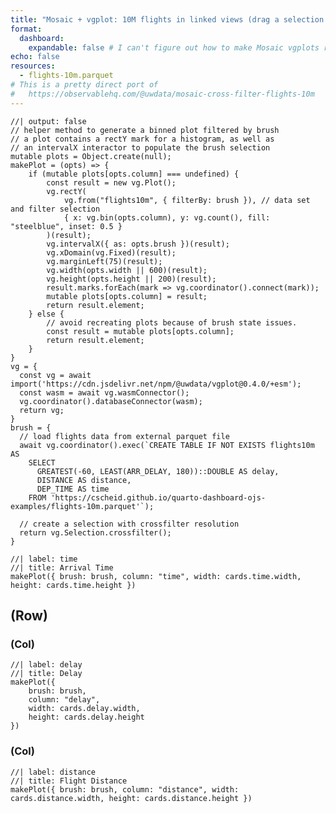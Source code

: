 ```yaml
---
title: "Mosaic + vgplot: 10M flights in linked views (drag a selection on the charts)"
format: 
  dashboard:
    expandable: false # I can't figure out how to make Mosaic vgplots resizable
echo: false
resources: 
  - flights-10m.parquet
# This is a pretty direct port of 
#   https://observablehq.com/@uwdata/mosaic-cross-filter-flights-10m
---
```


```ojs
//| output: false
// helper method to generate a binned plot filtered by brush
// a plot contains a rectY mark for a histogram, as well as
// an intervalX interactor to populate the brush selection
mutable plots = Object.create(null);
makePlot = (opts) => {
    if (mutable plots[opts.column] === undefined) {
        const result = new vg.Plot();
        vg.rectY(
            vg.from("flights10m", { filterBy: brush }), // data set and filter selection
            { x: vg.bin(opts.column), y: vg.count(), fill: "steelblue", inset: 0.5 }
        )(result);
        vg.intervalX({ as: opts.brush })(result);
        vg.xDomain(vg.Fixed)(result);
        vg.marginLeft(75)(result);
        vg.width(opts.width || 600)(result);
        vg.height(opts.height || 200)(result);
        result.marks.forEach(mark => vg.coordinator().connect(mark));
        mutable plots[opts.column] = result;
        return result.element;
    } else {
        // avoid recreating plots because of brush state issues.
        const result = mutable plots[opts.column];
        return result.element;
    }
}
vg = {
  const vg = await import('https://cdn.jsdelivr.net/npm/@uwdata/vgplot@0.4.0/+esm');
  const wasm = await vg.wasmConnector();
  vg.coordinator().databaseConnector(wasm);
  return vg;
}
brush = {
  // load flights data from external parquet file
  await vg.coordinator().exec(`CREATE TABLE IF NOT EXISTS flights10m AS
    SELECT
      GREATEST(-60, LEAST(ARR_DELAY, 180))::DOUBLE AS delay,
      DISTANCE AS distance,
      DEP_TIME AS time
    FROM 'https://cscheid.github.io/quarto-dashboard-ojs-examples/flights-10m.parquet'`);

  // create a selection with crossfilter resolution
  return vg.Selection.crossfilter();
}
```

```ojs
//| label: time
//| title: Arrival Time
makePlot({ brush: brush, column: "time", width: cards.time.width, height: cards.time.height })
```

## (Row)

### (Col)

```ojs
//| label: delay
//| title: Delay
makePlot({ 
    brush: brush, 
    column: "delay", 
    width: cards.delay.width, 
    height: cards.delay.height
})
```

### (Col)

```ojs
//| label: distance
//| title: Flight Distance
makePlot({ brush: brush, column: "distance", width: cards.distance.width, height: cards.distance.height })
```
